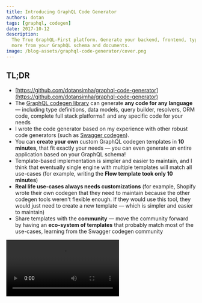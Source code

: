 ```yaml
---
title: Introducing GraphQL Code Generator
authors: dotan
tags: [graphql, codegen]
date: 2017-10-12
description:
  The True GraphQL-First platform. Generate your backend, frontend, types, resolvers, ORM code and
  more from your GraphQL schema and documents.
image: /blog-assets/graphql-code-generator/cover.png
---
```


## TL;DR

- [https://github.com/dotansimha/graphql-code-generator](https://github.com/dotansimha/graphql-code-generator)
- The [GraphQL codegen library](https://github.com/dotansimha/graphql-code-generator) can generate
  **any code for any language** — including type definitions, data models, query builder, resolvers,
  ORM code, complete full stack platforms!! and any specific code for your needs
- I wrote the code generator based on my experience with other robust code generators (such as
  [Swagger codegen](https://github.com/swagger-api/swagger-codegen)).
- You can **create your own** custom GraphQL codegen templates in **10 minutes**, that fit exactly
  your needs — you can even generate an entire application based on your GraphQL schema!
- Template-based implementation is simpler and easier to maintain, and I think that eventually
  single engine with multiple templates will match all use-cases (for example, writing the **Flow
  template took only 10 minutes**)
- **Real life use-cases always needs customizations** (for example, Shopify wrote their own codegen
  that they need to maintain because the other codegen tools weren't flexible enough. If they would
  use this tool, they would just need to create a new template — which is simpler and easier to
  maintain)
- Share templates with the **community** — move the community forward by having an **eco-system of
  templates** that probably match most of the use-cases, learning from the Swagger codegen community

<Video src="https://youtube.com/embed/00TqfHWQRoM" title="GraphQL Code Generator" />

[**_The source code of the video examples are available here_**](https://github.com/dotansimha/graphql-code-generator-usage-example)

---

<Callout type="warning">
  This blog post refers to an outdated version, please check http://graphql-code-generator.com for
  the latest docs!
</Callout>

## Do More than Just Generating

About a year ago, I started writing code and apps using GraphQL.

Doing that, while coming from a production and Enterprise background, I looked for the tools
available on the GraphQL ecosystem and compared it to the tools I used back then.

There were a few code generators out there, but immediately I was missing a tool that is similar to
the Swagger code generator. Also, the possibilities GraphQL gives us are much greater than Swagger
so I knew there was a big opportunity here.

So I started writing the code-generator for GraphQL, and I used my years of experience with Swagger
code generator as inspiration.

The magic behind every good code generator, is the ability to change and extend the results quickly,
while maintaining a simple (yet flexible) data structure based on your GraphQL schema and documents.

Code generators are also good for wrapping your data layer with a consistent code — for example, you
can generate a function that executes the GraphQL document through your network interface, fetches
the data and returns the response wrapped in a custom structure.

---

## Use Cases

**Typings** — So yes, of course you can generate Typescript and Flow typings, Swift, Java and C#.

But the thing is, that it's much easier to add or change those generators, in fast, creating the
Flow codegen took 10 minutes!

And that means that you don't need to rely on us to create the generator that you need — you can
create your own custom generator in a matter of minutes and share it with the whole community!

**Generate your backend** — From your GraphQL definitions, you can generate your backend code! You
can generate your resolvers, your data models, query builders, mutations, filters and more! Now
maybe you can understand what the GraphQL Backend as a service platforms are doing… exactly that! So
you can use the GraphQL-First approach and generate a full functioning backend from just your
GraphQL schema! But there is a big difference — it's completely open source, you can generate just
parts of it and write your own custom code or even change the templates! So you generate backend can
be Node, Typescript, .NET, Java, Ruby, Python or anything you wish! And you can learn from the other
community generators from other languages.

This is just the start and there is much more to explore, but we are already using it for a few
production apps (for example Schneider-Electric's new online management platform), generating from a
GraphQL schema with decorators a complete [Mongoose ORM](http://mongoosejs.com) models with
Typescript for the whole app! (the generator's templates are
[available here](https://github.com/dotansimha/graphql-code-generator-usage-example/tree/master/src/models),
and soon will be available as part of the built-in generators!)

In the next weeks we will release more generators and templates using SQL ORMs, but we would love to
hear your use cases and to see which generators the community will come up with.

**Generate REST APIs** — You can use your GraphQL Schema to generate Swagger definitions and then in
turn generate full functional, completely documented REST APIs without the need to maintain, support
and update them!

**Generate your frontend** — This is sometimes less useful, but can be very helpful for generic
admin panels or specific generic React components. We've already done that as well, creating a full
React Material admin template that is being completely generated from a GraphQL schema. The nice
thing is that we've made it so that when you edit the template it feels just like you are editing
regular React code with regaulr IDE support.

**Add your own** — Can you think about another use case? Suggest it on our
[Github repo](https://github.com/dotansimha/graphql-code-generator) and let's try to create a
template for it.

**Relations to other tools and prior art:**

- GraphQL as a service platforms — Graphcool, Scaphold and other GBaas are doing very similar things
  under the hood, but not open source and for their specific use cases and specific backend stacks
  and languages. I would love to help them migrate into our codegen so they won't have to maintain
  their own code generators and just focus on their special and unique offerings.
- Apollo Codegen — Apollo codegen has written specific code for each implementation (Typescript,
  Swift, etc..). That's great but when there is a small issue, it is much harder to include and
  release that change fast. Also, users might requests features that are very specific for their own
  use cases and including those changes in the main repo without affecting the rest of the users can
  be very hard. I would love to migrate Apollo's current implementation to our templates (most of
  them are already included in this version) and help the wonderful Apollo team better maintain and
  support their users. Please let me know of any use case or issues you are currently facing and
  need support with.

---

# Getting Started

To get started with the GraphQL code generator, start by installing NodeJS, and then install:

```sh
npm install graphql-code-generator
```

Then, make sure that your GraphQL schema is available for use — either in JSON file or development
server.

Also, make sure your GraphQL documents are inside .graphql or `.graphqls` files (you don't have to,
you can also put in JavaScript files with `graphql-tag` package, and the generator will find it
automatically!).

Now, run the generator with your config (this example uses remote GraphQL server with local GraphQL
documents, and generates TypeScript typings to ./types/ directory):

```sh
gql-gen — url http://localhost:3010/graphql — template typescript — out ./types/graphql-typings.d.ts "./src/**/*.graphql"
```

That's it! your schema and documents are now TypeScript typings! and you won't see any IDE or linter
error when using GraphQL!

This code generator can also generate only the server side schema — so you can use it in both client
and server!

---

## Take It to the Next Level

As time went by, I noticed that there are more GraphQL developers that struggle with the same issue
— development environments such as Swift does not play along with JSON, and need to have data
structures (structs) defined in order to get a better experience (otherwise, you have to treat you
data as a dictionary).

I created more templates, and at the moment there are generators for the following:

- TypeScript
- Flow
- Swift (with Apollo)

BTW — We are looking for more GraphQL developers which use different environments in order to add
more generators and support those GraphQL communities — for example, someone from the community is
already working on a C# template.

---

## How It Works?

First, we start with the GraphQL schema defined in our server-side, and try to understand it's
structure and the links between the types and scalars (called GraphQL introspection query), then we
modify the structure of this metadata into a custom structure that will later be simple to use.

Now, we need to use a code template (usually based on a template engine, such as Handlebars.js or
Mustache), and compile it with the data structure we created earlier.

Let's take the following GraphQL schema:

```graphql
type Person {
  name: String
  age: Int
}
```

The code generator transforms this definition into a custom JSON data structure, for example:

```json
{
  "models": [
    {
      "name": "Person",
      "fields": [
        {
          "name": "name",
          "type": "string",
          "required": true
        },
        {
          "name": "age",
          "type": "number",
          "required": false
        }
      ]
    }
  ]
}
```

Now, we have a generic JSON structure, and if we want to turn our schema into TypeScript type
definition, we need to compile it with the following template:

```handlebars
{{#each models}}
  export type {{name}} = {
  {{#each fields}}
    {{name ~}} {{#unless required ~}} ? {{~ /unless ~}} : {{ type }};
    {{/each}}
    }
{{/each}}
```

Now when we use the two together, we will get:

```ts
export type Person = {
  name: string
  age?: number
}
```

This is a simple example, because in real life, GraphQL allows use to do much more in our schema:
define enums, custom scalars, unions, interfaces, custom directives, add arguments in each field,
and more.

Now let's take in to the next level — because GraphQL schema isn't everything GraphQL has — in our
client side, we define our Query, Mutation, Subscription and Fragment, along with directives,
arguments and more — those are called documents.

The idea is basically the same: we take the client side documents, transform it into a simple
structure, then compile it with a template.

---

## Code Generator Implementation

The code generator is a CLI util, written in TypeScript and NodeJS, that every developer can use,
regardless the environment or the language in use.

Using `graphql` npm package, I was able to load the schema and execute
[Introspection query](http://graphql.org/learn/introspection), then recursively iterate over the
types and links, and define a custom structure for the Models.

Then, do the same for client side documents, while assisting the server side schema to understand
the types (the full custom structure
[is here](https://github.com/dotansimha/graphql-code-generator/blob/master/src/models/interfaces.ts)).

The trick in client side documents is to create the correct selection set object, in each document.

For example, when using this schema:

```graphql
type Person {
  name: String
  age: Int
}

type Query {
  me: Person
}
```

And your query is only for the name field:

```graphql
query myQuery {
  me {
    name
  }
}
```

We want to generate a new type, called MyQuery_Me which based on the server side type Person, but
only with the fields we wanted — name.

So while building the custom structure, we use a config flag called flatten per each language,
because there are languages that allows us to flatten the inner types we just explained, and group
them all together (for example, TypeScript allows you to create module or namespace, but in Swift,
you have to create a recursive structs).

The next step is to implement the template for server side and client side, the template engine I
picked is [Handlebars.js](http://handlebarsjs.com) because it comes with a set of great template
utils (such as each, if and unless), but allows you to create a custom helpers — and this is a
feature I wanted to preserve and allow other developers use when creating custom templates — so each
language template can implement it own template, config and template helpers!

Also, with Handlebars.js you can create a partial templates and use them inside each other, so you
can easily create a recursive template to load itself — which is very useful when dealing with
infinite inner-types (exactly what's GraphQL has)

---

## Summary

I'm very excited about this release.

The graphql code-gen has come a long way and is used in many production apps, both from our users
and our clients.

But it's just the beginning! Please join our community and feel free to
[contact me directly](https://github.com/dotansimha) for any question or help you might need.

---

- [GraphQL Code Generator repository](https://github.com/dotansimha/graphql-code-generator)
- [Documentation](https://github.com/dotansimha/graphql-code-generator#packages)
- [Creating a custom template documentation](https://github.com/dotansimha/graphql-code-generator/blob/master/packages/graphql-codegen-generators/README.md)
- [TypeScript output example](https://github.com/dotansimha/graphql-code-generator/blob/master/dev-test/githunt/types.d.ts)
